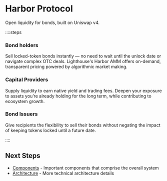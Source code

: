 # Harbor Protocol

Open liquidity for bonds, built on Uniswap v4.

::::steps

### Bond holders

Sell locked-token bonds instantly — no need to wait until the unlock date or navigate complex OTC deals. Lighthouse's Harbor AMM offers on-demand, transparent pricing powered by algorithmic market making.

### Capital Providers

Supply liquidity to earn native yield and trading fees. Deepen your exposure to assets you’re already holding for the long term, while contributing to ecosystem growth.

### Bond Issuers

Give recipients the flexibility to sell their bonds without negating the impact of keeping tokens locked until a future date.

::::

## Next Steps

- [Components](/components/bonds) - Important components that comprise the overall system
- [Architecture](/architecture/overview) - More technical architecture details
